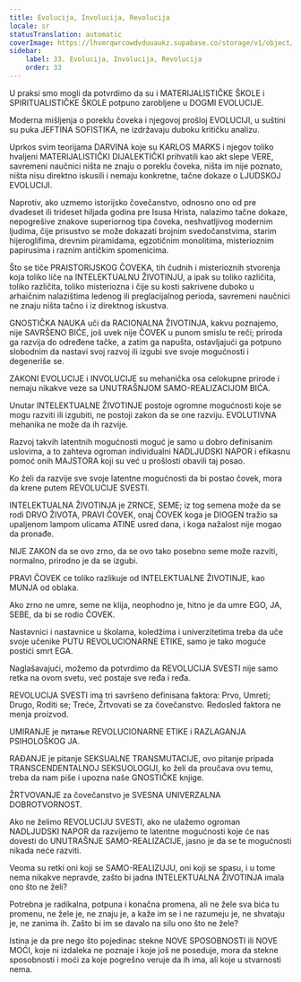 ```yaml
---
title: Evolucija, Involucija, Revolucija
locale: sr
statusTranslation: automatic
coverImage: https://lhvmrqwrcowdvduuaukz.supabase.co/storage/v1/object/public/strapi-uploads/small_cover-educacion-fundamental.webp-2d51a7828a2b1309555be27f7e2a61a0.webp
sidebar:
    label: 33. Evolucija, Involucija, Revolucija
    order: 33
---
```

U praksi smo mogli da potvrdimo da su i MATERIJALISTIČKE ŠKOLE i SPIRITUALISTIČKE ŠKOLE potpuno zarobljene u DOGMI EVOLUCIJE.

Moderna mišljenja o poreklu čoveka i njegovoj prošloj EVOLUCIJI, u suštini su puka JEFTINA SOFISTIKA, ne izdržavaju duboku kritičku analizu.

Uprkos svim teorijama DARVINA koje su KARLOS MARKS i njegov toliko hvaljeni MATERIJALISTIČKI DIJALEKTIČKI prihvatili kao akt slepe VERE, savremeni naučnici ništa ne znaju o poreklu čoveka, ništa im nije poznato, ništa nisu direktno iskusili i nemaju konkretne, tačne dokaze o LJUDSKOJ EVOLUCIJI.

Naprotiv, ako uzmemo istorijsko čovečanstvo, odnosno ono od pre dvadeset ili trideset hiljada godina pre Isusa Hrista, nalazimo tačne dokaze, nepogrešive znakove superiornog tipa čoveka, neshvatljivog modernim ljudima, čije prisustvo se može dokazati brojnim svedočanstvima, starim hijeroglifima, drevnim piramidama, egzotičnim monolitima, misterioznim papirusima i raznim antičkim spomenicima.

Što se tiče PRAISTORIJSKOG ČOVEKA, tih čudnih i misterioznih stvorenja koja toliko liče na INTELEKTUALNU ŽIVOTINJU, a ipak su toliko različita, toliko različita, toliko misteriozna i čije su kosti sakrivene duboko u arhaičnim nalazištima ledenog ili preglacijalnog perioda, savremeni naučnici ne znaju ništa tačno i iz direktnog iskustva.

GNOSTIČKA NAUKA uči da RACIONALNA ŽIVOTINJA, kakvu poznajemo, nije SAVRŠENO BIĆE, još uvek nije ČOVEK u punom smislu te reči; priroda ga razvija do određene tačke, a zatim ga napušta, ostavljajući ga potpuno slobodnim da nastavi svoj razvoj ili izgubi sve svoje mogućnosti i degeneriše se.

ZAKONI EVOLUCIJE i INVOLUCIJE su mehanička osa celokupne prirode i nemaju nikakve veze sa UNUTRAŠNJOM SAMO-REALIZACIJOM BIĆA.

Unutar INTELEKTUALNE ŽIVOTINJE postoje ogromne mogućnosti koje se mogu razviti ili izgubiti, ne postoji zakon da se one razviju. EVOLUTIVNA mehanika ne može da ih razvije.

Razvoj takvih latentnih mogućnosti moguć je samo u dobro definisanim uslovima, a to zahteva ogroman individualni NADLJUDSKI NAPOR i efikasnu pomoć onih MAJSTORA koji su već u prošlosti obavili taj posao.

Ko želi da razvije sve svoje latentne mogućnosti da bi postao čovek, mora da krene putem REVOLUCIJE SVESTI.

INTELEKTUALNA ŽIVOTINJA je ZRNCE, SEME; iz tog semena može da se rodi DRVO ŽIVOTA, PRAVI ČOVEK, onaj ČOVEK koga je DIOGEN tražio sa upaljenom lampom ulicama ATINE usred dana, i koga nažalost nije mogao da pronađe.

NIJE ZAKON da se ovo zrno, da se ovo tako posebno seme može razviti, normalno, prirodno je da se izgubi.

PRAVI ČOVEK се toliko razlikuje od INTELEKTUALNE ŽIVOTINJE, kao MUNJA od oblaka.

Ako zrno ne umre, seme ne klija, neophodno je, hitno je da umre EGO, JA, SEBE, da bi se rodio ČOVEK.

Nastavnici i nastavnice u školama, koledžima i univerzitetima treba da uče svoje učenike PUTU REVOLUCIONARNE ETIKE, samo je tako moguće postići smrt EGA.

Naglašavajući, možemo da potvrdimo da REVOLUCIJA SVESTI nije samo retka na ovom svetu, već postaje sve ređa i ređa.

REVOLUCIJA SVESTI ima tri savršeno definisana faktora: Prvo, Umreti; Drugo, Roditi se; Treće, Žrtvovati se za čovečanstvo. Redosled faktora ne menja proizvod.

UMIRANJE је питање REVOLUCIONARNE ETIKE i RAZLAGANJA PSIHOLOŠKOG JA.

RAĐANJE je pitanje SEKSUALNE TRANSMUTACIJE, ovo pitanje pripada TRANSCENDENTALNOJ SEKSUOLOGIJI, ko želi da proučava ovu temu, treba da nam piše i upozna naše GNOSTIČKE knjige.

ŽRTVOVANJE za čovečanstvo је SVESNA UNIVERZALNA DOBROTVORNOST.

Ako ne želimo REVOLUCIJU SVESTI, ako ne ulažemo ogroman NADLJUDSKI NAPOR da razvijemo te latentne mogućnosti koje će nas dovesti do UNUTRAŠNJE SAMO-REALIZACIJE, jasno je da se te mogućnosti nikada neće razviti.

Veoma su retki oni koji se SAMO-REALIZUJU, oni koji se spasu, i u tome nema nikakve nepravde, zašto bi jadna INTELEKTUALNA ŽIVOTINJA imala ono što ne želi?

Potrebna je radikalna, potpuna i konačna promena, ali ne žele sva bića tu promenu, ne žele je, ne znaju je, a kaže im se i ne razumeju je, ne shvataju je, ne zanima ih. Zašto bi im se davalo na silu ono što ne žele?

Istina je da pre nego što pojedinac stekne NOVE SPOSOBNOSTI ili NOVE MOĆI, koje ni izdaleka ne poznaje i koje još ne poseduje, mora da stekne sposobnosti i moći za koje pogrešno veruje da ih ima, ali koje u stvarnosti nema.

